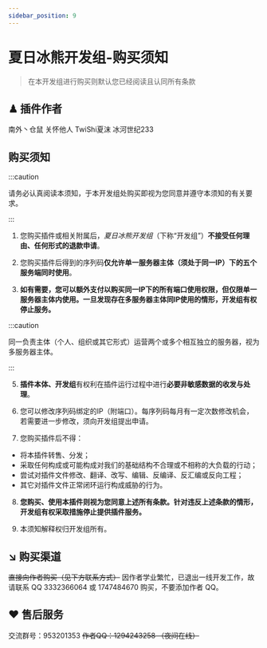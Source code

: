 ```yaml
---
sidebar_position: 9
---
```


# 夏日冰熊开发组-购买须知
> 在本开发组进行购买则默认您已经阅读且认同所有条款

## ♟ 插件作者
南外丶仓鼠 关怀他人 TwiShi夏沫 冰河世纪233
## 购买须知
:::caution

请务必认真阅读本须知，于本开发组处购买即视为您同意并遵守本须知的有关要求。

:::

1. 您购买插件或相关附属后，*夏日冰熊开发组*（下称“开发组”）**不接受任何理由、任何形式的退款申请**。

3. 您购买插件后得到的序列码**仅允许单一服务器主体（须处于同一IP）下的五个服务端同时使用**。

4. **如有需要，您可以额外支付以购买同一IP下的所有端口使用权限，但仅限单一服务器主体内使用。一旦发现存在多服务器主体同IP使用的情形，开发组有权停止服务。**

:::caution

同一负责主体（个人、组织或其它形式）运营两个或多个相互独立的服务器，视为多服务器主体。

:::

5. **插件本体、开发组**有权利在插件运行过程中进行**必要非敏感数据的收发与处理**。

6. 您可以修改序列码绑定的IP（附端口）。每序列码每月有一定次数修改机会，若需要进一步修改，须向开发组提出申请。

7. 您购买插件后不得：

  - 将本插件转售、分发；
  - 采取任何构成或可能构成对我们的基础结构不合理或不相称的大负载的行动；
  - 尝试对插件文件修改、翻译、改写、编辑、反编译、反汇编或反向工程；
  - 其它对插件文件正常闭环运行构成威胁的行为。

8. **您购买、使用本插件则视为您同意上述所有条款。针对违反上述条款的情形，开发组有权采取措施停止提供插件服务。**

9. 本须知解释权归开发组所有。

## ↘ 购买渠道
~~直接向作者购买（见下方联系方式）~~
因作者学业繁忙，已退出一线开发工作，故请联系 QQ 3332366064 或 1747484670 购买，不要添加作者 QQ。

## ♥ 售后服务
交流群号：953201353
~~作者QQ：1294243258 （夜间在线）~~